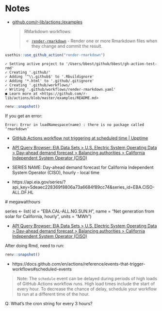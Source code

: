 # Notes {#notes}

* [github.com/r-lib/actions:/examples](https://github.com/r-lib/actions/tree/master/examples)
  
  > RMarkdown workflows:
  > 
  > - [`render-rmarkdown`](#render-rmarkdown) - Render one or more Rmarkdown files when they change and commit the result.

```r
usethis::use_github_action("render-rmarkdown")
```

```
✓ Setting active project to '/Users/bbest/github/bbest/gh-action-test-rmd'
✓ Creating '.github/'
✓ Adding '^\\.github$' to '.Rbuildignore'
✓ Adding '*.html' to '.github/.gitignore'
✓ Creating '.github/workflows/'
✓ Writing '.github/workflows/render-rmarkdown.yaml'
● Learn more at <https://github.com/r-lib/actions/blob/master/examples/README.md>
```


```r
renv::snapshot()
```

If you get an error:

```
Error: Error in loadNamespace(name) : there is no package called ‘rmarkdown’
```



* [GitHub Actions workflow not triggering at scheduled time | Upptime](https://upptime.js.org/blog/2021/01/22/github-actions-schedule-not-working/)


- [API Query Browser: EIA Data Sets > U.S. Electric System Operating Data > Day-ahead demand forecast > Balancing authorities > California Independent System Operator (CISO)](https://www.eia.gov/opendata/qb.php?category=3389873&sdid=EBA.CISO-ALL.DF.HL)

- SERIES NAME: Day-ahead demand forecast for California Independent System Operator (CISO), hourly - local time

- https://api.eia.gov/series/?api_key=5deaec228369f8806a73a6684f89cc74&series_id=EBA.CISO-ALL.DF.HL

 # megawatthours
 
 series  <- list(
  id    = "EBA.CAL-ALL.NG.SUN.H",
  name  = "Net generation from solar for California, hourly",
  units = "MWh")

- [API Query Browser: EIA Data Sets > U.S. Electric System Operating Data > Day-ahead demand forecast > Balancing authorities > California Independent System Operator (CISO)](https://www.eia.gov/opendata/qb.php?category=3389873&sdid=EBA.CAL-ALL.NG.SUN.H)


After doing Rmd, need to run:


```r
renv::snapshot()
```


- https://docs.github.com/en/actions/reference/events-that-trigger-workflows#scheduled-events

> Note: The `schedule` event can be delayed during periods of high loads of GitHub Actions workflow runs. High load times include the start of every hour. To decrease the chance of delay, schedule your workflow to run at a different time of the hour.

Q: What's the cron string for every 3 hours?
